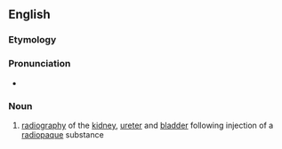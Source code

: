 ==English==

===Etymology===
{{confix|en|pyelo|graphy}}

===Pronunciation===
* {{rhymes|en|ɒɡɹəfi}}

===Noun===
{{en-noun|-}}

# {{lb|en|medicine}} [[radiography]] of the [[kidney]], [[ureter]] and [[bladder]] following injection of a [[radiopaque]] substance
